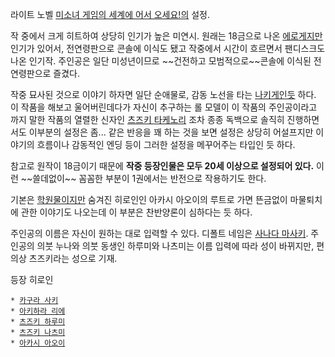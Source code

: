 라이트 노벨 [[미소녀 게임의 세계에 어서 오세요!]]의 설정.

작 중에서 크게 히트하여 상당히 인기가 높은 미연시. 원래는 18금으로 나온 [[에로게]]지만 인기가 있어서, 전연령판으로 콘솔에 이식도 됐고 작중에서 시간이 흐르면서 팬디스크도 나온 인기작. 주인공은 일단 미성년이므로 ~~건전하고 모범적으로~~콘솔에 이식된 전연령판으로 즐겼다.

작중 묘사된 것으로 이야기 하자면 일단 순애물로, 감동 노선을 타는 [[나키게]]인듯 하다. 이 작품을 해보고 울어버린데다가 자신이 추구하는 롤 모델이 이 작품의 주인공이라고 까지 말한 작품의 열렬한 신자인 [[츠즈키 타케노리]] 조차 종종 독백으로 솔직히 진행하면서도 이부분의 설정은 좀... 같은 반응을 꽤 하는 것을 보면 설정은 상당히 어설프지만 이야기의 흐름이나 감동적인 엔딩 등이 그러한 설정을 메꾸어주는 타입인 듯 하다.

참고로 원작이 18금이기 때문에 '''작중 등장인물은 모두 20세 이상으로 설정되어 있다.''' 이런 ~~쓸데없이~~ 꼼꼼한 부분이 1권에서는 반전으로 작용하기도 한다.

기본은 [[학원물]]이지만 숨겨진 히로인인 아카시 아오이의 루트로 가면 뜬금없이 마물퇴치에 관한 이야기도 나오는데 이 부분은 찬반양론이 심하다는 듯 하다.

주인공의 이름은 자신이 원하는 대로 입력할 수 있다. 디폴트 네임은 [[사나다 마사키]]. 주인공의 의붓 누나와 의붓 동생인 하루미와 나츠미는 이름 입력에 따라 성이 바뀌지만, 편의상 츠즈키라는 성으로 기재.

등장 히로인

 * [[카구라 사키]]
 * [[아키하라 리에]]
 * [[츠즈키 하루미]]
 * [[츠즈키 나츠미]]
 * [[아카시 아오이]]
